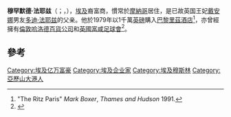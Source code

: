 {{noteTA
|G1=足球
|G2=英超
}}
{{Infobox person
| name         = 穆罕默德·法耶兹
| image        = Mohamed Al-Fayed.jpg
| image_size   = 
| caption      = 2011年
| native_name  = {{lang-ar|محمد  شاكر عبد السيد الفايد}}
| birth_name   = Mohamed Fayed
| birth_date  = {{birth date and age|df=29|1929|1|27}}
| birth_place  = {{flag|Kingdom of Egypt}}[[亚历山大港|亚历山大港]]
| nationality  = {{EGY}}<ref name="Mohamed Shaker Al Fayed - Forbes">{{cite magazine |url=https://www.forbes.com/profile/mohamed-al-fayed/ |title=Mohamed Al Fayed |magazine=Forbes.com |accessdate=8 January 2017 |archive-date=2019-08-08 |archive-url=https://web.archive.org/web/20190808000136/https://www.forbes.com/profile/mohamed-al-fayed/ |dead-url=no }}</ref>
| residence    =
| alma_mater   =
| occupation   =[[巴黎丽兹酒店|巴黎丽兹酒店]]老闆
| networth     = [[United_States_dollar|US$]]15億(2019)<ref name="Mohamed Shaker Al Fayed - Forbes" />
| spouse       = {{marriage|莎米拉·卡舒吉<br>|1954|1956|reason=divorced}}<br />{{marriage|Heini Wathén|1985}}
| children     = 5位（包括[[多迪·法耶兹|多迪·法耶兹]]）
| website      =
| footnotes    =
| signature    = 
}}
'''穆罕默德·法耶兹'''（{{lang-en|Mohamed Al-Fayed}}；{{lang-ar|محمد الفايد}}，{{bd|1929年|1月27日}}），[[埃及|埃及]]裔富商，慣常於[[摩納哥|摩納哥]]居住，是已故英国王妃[[戴安娜_(威爾斯王妃)|戴安娜]]男友[[多迪·法耶兹|多迪·法耶兹]]的父亲。他於1979年以1千萬[[英磅|英磅]]購入[[巴黎里茲酒店|巴黎里茲酒店]]<ref>"The Ritz Paris" ''Mark Boxer'', ''Thames and Hudson'' 1991.{{en}}</ref>，亦曾經擁有[[倫敦|倫敦]][[哈洛德百貨公司|哈洛德百貨公司]]和[[英國|英國]][[富咸足球會|富咸足球會]]<ref name="fulham-pushed">{{Cite news|date=7 February 2003|url=http://www.telegraph.co.uk/sport/2395783/Fulham-pushed-out-Hill.html|title=Fulham pushed out Hill|work=The Daily Telegraph|location=London|first=Mihir|last=Bose|accessdate=2013-08-30|archive-date=2013-11-05|archive-url=https://web.archive.org/web/20131105230812/http://www.telegraph.co.uk/sport/2395783/Fulham-pushed-out-Hill.html|dead-url=no}}{{en}}</ref>。

==參考==
{{reflist}}
{{Authority control}}
{{DEFAULTSORT:ai-fayed}}
[[Category:埃及亿万富豪|Category:埃及亿万富豪]]
[[Category:埃及企业家|Category:埃及企业家]]
[[Category:埃及穆斯林|Category:埃及穆斯林]]
[[Category:亞歷山大港人|Category:亞歷山大港人]]
{{egypt-bio-stub}}